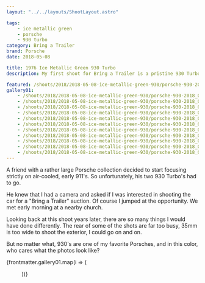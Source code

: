 ```yaml
---
layout: "../../layouts/ShootLayout.astro"

tags:
    - ice metallic green
    - porsche
    - 930 turbo
category: Bring a Trailer
brand: Porsche
date: 2018-05-08

title: 1976 Ice Metallic Green 930 Turbo
description: My first shoot for Bring a Trailer is a pristine 930 Turbo.

featured: /shoots/2018/2018-05-08-ice-metallic-green-930/porsche-930-2018_006.jpg
gallery01:
    - /shoots/2018/2018-05-08-ice-metallic-green-930/porsche-930-2018_001.jpg
    - /shoots/2018/2018-05-08-ice-metallic-green-930/porsche-930-2018_002.jpg
    - /shoots/2018/2018-05-08-ice-metallic-green-930/porsche-930-2018_003.jpg
    - /shoots/2018/2018-05-08-ice-metallic-green-930/porsche-930-2018_004.jpg
    - /shoots/2018/2018-05-08-ice-metallic-green-930/porsche-930-2018_005.jpg
    - /shoots/2018/2018-05-08-ice-metallic-green-930/porsche-930-2018_006.jpg
    - /shoots/2018/2018-05-08-ice-metallic-green-930/porsche-930-2018_007.jpg
    - /shoots/2018/2018-05-08-ice-metallic-green-930/porsche-930-2018_008.jpg
    - /shoots/2018/2018-05-08-ice-metallic-green-930/porsche-930-2018_009.jpg
    - /shoots/2018/2018-05-08-ice-metallic-green-930/porsche-930-2018_010.jpg
    - /shoots/2018/2018-05-08-ice-metallic-green-930/porsche-930-2018_011.jpg
---
```



A friend with a rather large Porsche collection decided to start focusing strictly on air-cooled, early 911's. So unfortunately, his two 930 Turbo's had to go.

He knew that I had a camera and asked if I was interested in shooting the car for a "Bring a Trailer" auction. Of course I jumped at the opportunity. We met early morning at a nearby church.

Looking back at this shoot years later, there are so many things I would have done differently. The rear of some of the shots are far too busy, 35mm is too wide to shoot the exterior, I could go on and on.

But no matter what, 930's are one of my favorite Porsches, and in this color, who cares what the photos look like?

{frontmatter.gallery01.map(i => (<Figure src={i} />))}
